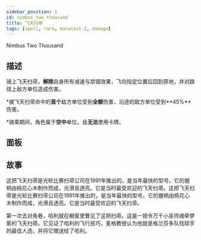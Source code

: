 ```yaml
---
sidebar_position: 1
id: nimbus_two_thousand
title: 飞天扫帚
tags: [spell, rare, manacost-2, damage]
---
```


Nimbus Two Thousand

<!--truncate-->



<CardBasics cardKey={id}/>


## 描述

骑上飞天扫帚，**解除**自身所有减速与禁锢效果，飞向指定位置后回到原地，并对路径上敌方单位造成伤害。

*被飞天扫帚命中的**首个**敌方单位受到**全额**伤害，沿途的敌方单位受到**45%**伤害。

*骑乘期间，角色属于**空中**单位，且**无法**使用卡牌。

## 面板


<LevelComponent/>


<CardDynamicTable cardKey={id}/>


<CardComplexTable cardKey={id}/>





## 故事

这把飞天扫帚是光轮比赛扫帚公司在1991年推出的，是当年最快的型号。它的握柄由桃花心木制作而成，光滑且透亮。它是当时最受欢迎的飞天扫帚。这把飞天扫帚是光轮比赛扫帚公司在1991年推出的，是当年最快的型号。它的握柄由桃花心木制作而成，光滑且透亮。它是当时最受欢迎的飞天扫帚。

第一次去对角巷，哈利就在橱窗里瞥见了这把扫帚。这是一把令万千小巫师魂牵梦萦的飞天扫帚。它见证了哈利的飞行技巧，麦格教授认为他就是格兰芬多队找球手的最佳人选，并将它赠送给了哈利。



